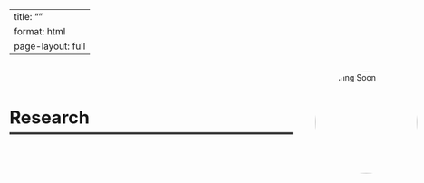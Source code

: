 
---
title: ""
format: html
page-layout: full
---

<div style="display: flex; align-items: center; gap: 40px; margin-bottom: 30px;">


  <!-- Text Section -->
  <div>

  <div style="font-size: 2.2em; font-weight: bold; margin: 0;">Research</div>
  <hr style="border: none; border-top: 3px solid #444; width: 500px; margin: 8px 0;">

  </div>

  <img src="images/research_analysis.png" width="180px" height="180px"
       style="border-radius: 50%; object-fit: cover;" alt="Coming Soon">

  <p style="margin-top: 20px; font-size: 1.2em;">Coming Soon!</p>

</div>